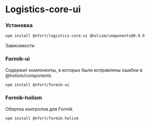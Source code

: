
<Meta title="Main" />

# Logistics-core-ui

### Установка

```bash
npm install @nfort/logistics-core-ui @holism/components@0.9.9
```

Зависимости

### Formik-ui
Содержит компоненты, в которых были исправлены ошибки в @holism/components

```bash
npm install @nfort/formik-ui
```

### Formik-holism
Обертка контролов для Formik

```bash
npm install @nfort/formik-holism
```

